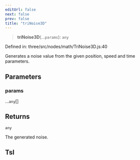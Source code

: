 ```yaml
---
editUrl: false
next: false
prev: false
title: "triNoise3D"
---
```


> **triNoise3D**(...`params`): `any`

Defined in: three/src/nodes/math/TriNoise3D.js:40

Generates a noise value from the given position, speed and time parameters.

## Parameters

### params

...`any`[]

## Returns

`any`

The generated noise.

## Tsl
